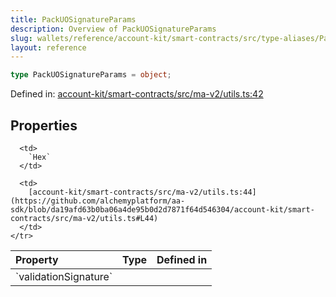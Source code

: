 ```yaml
---
title: PackUOSignatureParams
description: Overview of PackUOSignatureParams
slug: wallets/reference/account-kit/smart-contracts/src/type-aliases/PackUOSignatureParams
layout: reference
---
```


```ts
type PackUOSignatureParams = object;
```

Defined in: [account-kit/smart-contracts/src/ma-v2/utils.ts:42](https://github.com/alchemyplatform/aa-sdk/blob/da19afd63b0ba06a4de95b0d2d7871f64d546304/account-kit/smart-contracts/src/ma-v2/utils.ts#L42)

## Properties

<table>
  <thead>
    <tr>
      <th align="left">Property</th>
      <th align="left">Type</th>
      <th align="left">Defined in</th>
    </tr>
  </thead>

  <tbody>
    <tr>
      <td>
        <a id="validationsignature" /> `validationSignature`
      </td>

      <td>
        `Hex`
      </td>

      <td>
        [account-kit/smart-contracts/src/ma-v2/utils.ts:44](https://github.com/alchemyplatform/aa-sdk/blob/da19afd63b0ba06a4de95b0d2d7871f64d546304/account-kit/smart-contracts/src/ma-v2/utils.ts#L44)
      </td>
    </tr>

  </tbody>
</table>
